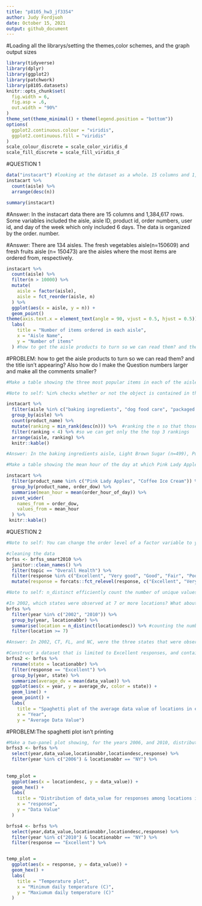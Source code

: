 ```yaml
---
title: "p8105_hw3_jf3354"
author: Judy Fordjuoh
date: October 15, 2021
output: github_document
---
```


#Loading all the librarys/setting the themes,color schemes, and the graph output sizes 
```r
library(tidyverse)
library(dplyr)
library(ggplot2)
library(patchwork)
library(p8105.datasets)
knitr::opts_chunk$set(
  fig.width = 6,
  fig.asp = .6,
  out.width = "90%"
)
theme_set(theme_minimal() + theme(legend.position = "bottom"))
options(
  ggplot2.continuous.colour = "viridis",
  ggplot2.continuous.fill = "viridis"
)
scale_colour_discrete = scale_color_viridis_d
scale_fill_discrete = scale_fill_viridis_d
```

#QUESTION 1
```r
data("instacart") #looking at the dataset as a whole. 15 columns and 1,384,617 rows
instacart %>%
  count(aisle) %>%
  arrange(desc(n))

summary(instacart)
```
#Answer: In the instacart data there are 15 columns and 1,384,617 rows. Some variables included the aisle, aisle ID, product id, order numbers, user id, and day of the week which only included 6 days. The data is organized by the order. number.

#Answer: There are 134 aisles. The fresh vegetables aisle(n=150609) and fresh fruits aisle (n= 150473) are the aisles where the most items are ordered from, respectively. 

```r
instacart %>% 
  count(aisle) %>% 
  filter(n > 10000) %>% 
  mutate(
    aisle = factor(aisle),
    aisle = fct_reorder(aisle, n)
  ) %>% 
  ggplot(aes(x = aisle, y = n)) +
  geom_point() 
theme(axis.text.x = element_text(angle = 90, vjust = 0.5, hjust = 0.5)) +
  labs(
    title = "Number of items ordered in each aisle",
    x = "Aisle Name",
    y = "Number of items"
  ) #how to get the aisle products to turn so we can read them? and the title isn't appearing?
```
#PROBLEM: how to get the aisle products to turn so we can read them? and the title isn't appearing? Also how do I make the Question numbers larger and make all the comments smaller?

```r
#Make a table showing the three most popular items in each of the aisles “baking ingredients”, “dog food care”, and “packaged vegetables fruits”. Include the number of times each item is ordered in your table.

#Note to self: %in% checks whether or not the object is contained in the other object.  == is a logical operator that checks for identity properties.

instacart %>%
  filter(aisle %in% c("baking ingredients", "dog food care", "packaged vegetables fruits")) %>% 
  group_by(aisle) %>%
  count(product_name) %>%
  mutate(ranking = min_rank(desc(n))) %>%  #ranking the n so that those with the least ranking go to the bottom
  filter(ranking < 4) %>% #so we can get only the the top 3 rankings
  arrange(aisle, ranking) %>%
  knitr::kable()

#Answer: In the baking ingredients aisle, Light Brown Sugar (n=499), Pure Baking Soda (n=387), and Cane Sugar (n=336), are the 3 most popular items. In the dog food care aisle, Snack Sticks Chicken & Rice Recipe Dog Treats (n=30), Organix Chicken & Brown Rice Recipe (n=28), and Small Dog Biscuits (n=26), are the 3 most popular items. In the packaged vegetables and fruits aisle, Organic Baby Spinach (n=9784), Organic Raspberries (n=5546), and Organic Blueberries (n=4966), are the 3 most popular items.
```

```r
#Make a table showing the mean hour of the day at which Pink Lady Apples and Coffee Ice Cream are ordered on each day of the week; format this table for human readers (i.e. produce a 2 x 7 table).

instacart %>% 
  filter(product_name %in% c("Pink Lady Apples", "Coffee Ice Cream")) %>% 
  group_by(product_name, order_dow) %>% 
  summarise(mean_hour = mean(order_hour_of_day)) %>% 
  pivot_wider(
    names_from = order_dow,
    values_from = mean_hour
  ) %>%
 knitr::kable()
```


#QUESTION 2
```r
#Note to self: You can change the order level of a factor variable to your specified preference using forcats::fct_relevel (visualization pt 2)

#cleaning the data 
brfss <- brfss_smart2010 %>% 
  janitor::clean_names() %>%
  filter(topic == "Overall Health") %>%
  filter(response %in% c("Excellent", "Very good", "Good", "Fair", "Poor")) %>% #include only responses from “Excellent” to “Poor”
  mutate(response = forcats::fct_relevel(response, c("Excellent", "Very good", "Good", "Fair", "Poor"))) #organizing the responses as a factor taking levels ordered from “Excellent” to “Poor”
```

```r
#Note to self: n_distinct efficiently count the number of unique values in a set of vector. Lecture:exploratory analysis.

#In 2002, which states were observed at 7 or more locations? What about in 2010?
brfss %>% 
  filter(year %in% c("2002", "2010")) %>% 
  group_by(year, locationabbr) %>% 
  summarise(location = n_distinct(locationdesc)) %>% #counting the number of times the location is listed in locationdesc then I'll filtering to only those who were in 7 or more locations
  filter(location >= 7)

#Answer: In 2002, CT, FL, and NC, were the three states that were observed at 7 locations. MA and NJ were observed at 8 locations while PA was observed at 10 locations. In 2010, CO, PA and SC were observed at 7 locations, OH was observed at 8 locations, NY and MA were observed at 9 locations, WA and NE were observed at 10 locations, CA, MD, and NC were observed in 12 locations, TX were observed in 16 locations, NJ were observed in 19 locations, and FL were observed in 41 locations
```
  
```r
#Construct a dataset that is limited to Excellent responses, and contains, year, state, and a variable that averages the data_value across locations within a state. Make a “spaghetti” plot of this average value over time within a state 
brfss2 <- brfss %>% 
  rename(state = locationabbr) %>%
  filter(response == "Excellent") %>%
  group_by(year, state) %>%
  summarize(average_dv = mean(data_value)) %>%
  ggplot(aes(x = year, y = average_dv, color = state)) +
  geom_line() +
  geom_point() + 
  labs(
    title = "Spaghetti plot of the average data value of locations in each state from 2002 to 2010",
    x = "Year",
    y = "Average Data Value") 
```
#PROBLEM:The spaghetti plot isn't printing

```r
#Make a two-panel plot showing, for the years 2006, and 2010, distribution of data_value for responses (“Poor” to “Excellent”) among locations in NY State.
brfss3 <- brfss %>% 
  select(year,data_value,locationabbr,locationdesc,response) %>% 
  filter(year %in% c("2006") & locationabbr == "NY") %>% 
  
  
temp_plot = 
  ggplot(aes(x = locationdesc, y = data_value)) + 
  geom_hex() +
  labs(
    title = "Distribution of data_value for responses among locations in NY State",
    x = "response",
    y = "Data Value"
  )

brfss4 <- brfss %>% 
  select(year,data_value,locationabbr,locationdesc,response) %>% 
  filter(year %in% c("2010") & locationabbr == "NY") %>% 
  filter(response == "Excellent") %>% 


temp_plot = 
  ggplot(aes(x = response, y = data_value)) + 
  geom_hex() +
  labs(
    title = "Temperature plot",
    x = "Minimum daily temperature (C)",
    y = "Maxiumum daily temperature (C)"
  )
  

```



